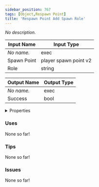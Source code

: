 ```yaml
---
sidebar_position: 767
tags: [Object,Respawn Point]
title: 'Respawn Point Add Spawn Role'
---
```


*No description.*




<EsbSvg />

| Input Name | Input Type |
|-----------|-----------|
| *No name.* | exec |
| Spawn Point | player spawn point v2 |
| Role | string |

| Output Name | Output Type |
|-----------|-----------|
| *No name.* | exec |
| Success | bool |


<details>
  <summary>Properties</summary>
  <div>
    <div>
    <table>
      <thead>
        <tr>
          <th>Is beta required?</th>
          <th>❌</th>
        </tr>
        <tr>
          <th>Is this chip a trolling risk?</th>
          <th>❌</th>
        </tr>
        <tr>
          <th>Is this chip a role assignment risk?</th>
          <th>❌</th>
        </tr>
        <tr>
          <th>Chip UUID</th>
          <th>83bc6208-b272-46a7-add2-46178a71a9e6</th>
        </tr>
      </thead>
    </table>
    </div>
  </div>
</details>

### Uses

None so far!

### Tips

None so far!

### Issues

None so far!